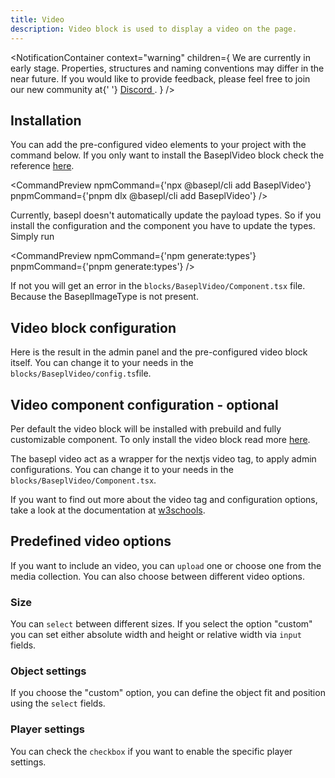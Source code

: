 ```yaml
---
title: Video
description: Video block is used to display a video on the page.
---
```


<NotificationContainer
  context="warning"
  children={
    <span>
      We are currently in early stage. Properties, structures and naming
      conventions may differ in the near future. If you would like to provide
      feedback, please feel free to join our new community at{' '}
      <a href="https://discord.gg/b99KZMW2" target="_blank">
        Discord
      </a>
      .
    </span>
  }
/>

## Installation

You can add the pre-configured video elements to your project with the command below. If you only want to install the BaseplVideo block check the reference [here](/docs/getting-started).

<CommandPreview
  npmCommand={'npx @basepl/cli add BaseplVideo'}
  pnpmCommand={'pnpm dlx @basepl/cli add BaseplVideo'}
/>

Currently, basepl doesn't automatically update the payload types. So if you install the configuration and the component you have to update the types.
Simply run

<CommandPreview
  npmCommand={'npm generate:types'}
  pnpmCommand={'pnpm generate:types'}
/>

If not you will get an error in the `blocks/BaseplVideo/Component.tsx` file. Because the BaseplImageType is not present.

## Video block configuration

Here is the result in the admin panel and the pre-configured video block itself. You can change it to your needs in the `blocks/BaseplVideo/config.ts`file.

<BlockPreview name="BaseplVideo" imagePath="video-preview-dark.png" />

## Video component configuration - optional

Per default the video block will be installed with prebuild and fully customizable component. To only install the video block read more [here](/docs/getting-started).

The basepl video act as a wrapper for the nextjs video tag, to apply admin configurations. You can change it to your needs in the `blocks/BaseplVideo/Component.tsx`.

<ComponentPreview sampleName="video-loop-silent" componentName="BaseplVideo" />

If you want to find out more about the video tag and configuration
options, take a look at the documentation at [w3schools](https://www.w3schools.com/tags/tag_video.asp).

## Predefined video options

If you want to include an video, you can `upload` one or choose one from the media collection. You can also choose between different video options.

### Size

You can `select` between different sizes. If you select the option "custom" you can set either absolute width and height or relative width via `input` fields.

<Badges label="Size" text="Fill,Custom" />
<Badges label="Absolute width" text="true,false" />
<Badges label="Width" text="absolute value,relative value" />
<Badges label="Height" text="absolute value" />

### Object settings

If you choose the "custom" option, you can define the object fit and position using the `select` fields.

<Badges label="Object fit" text="Cover,Contain,Fill" />
<Badges label="Object position" text="Top,Bottom,Left,Right,Center" />

### Player settings

You can check the `checkbox` if you want to enable the specific player settings.

<Badges label="Control panel" text="true,false" />
<Badges label="Autoplay" text="true,false" />
<Badges label="Loop sequence" text="true,false" />
<Badges label="Muted audio" text="true,false" />
